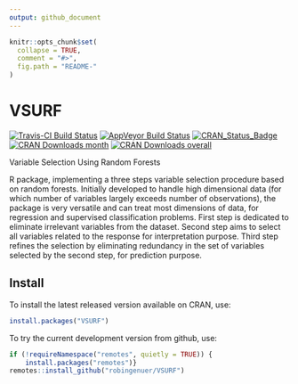 ```yaml
---
output: github_document
---
```


<!-- README.md is generated from README.Rmd. Please edit that file -->

```r
knitr::opts_chunk$set(
  collapse = TRUE,
  comment = "#>",
  fig.path = "README-"
)
```

# VSURF

[![Travis-CI Build Status](https://travis-ci.org/robingenuer/VSURF.svg?branch=master)](https://travis-ci.org/robingenuer/VSURF)
[![AppVeyor Build Status](https://ci.appveyor.com/api/projects/status/github/robingenuer/VSURF?branch=master&svg=true)](https://ci.appveyor.com/project/robingenuer/VSURF)
[![CRAN_Status_Badge](http://www.r-pkg.org/badges/version/VSURF)](https://cran.r-project.org/package=VSURF)
[![CRAN Downloads month](https://cranlogs.r-pkg.org/badges/VSURF?color=blue)](https://www.r-pkg.org/pkg/VSURF)
[![CRAN Downloads overall](https://cranlogs.r-pkg.org/badges/grand-total/VSURF?color=blue)](https://www.r-pkg.org/pkg/VSURF)

Variable Selection Using Random Forests

R package, implementing a three steps variable selection procedure based on random forests.
Initially developed to handle high dimensional data (for which number of
variables largely exceeds number of observations), the package is very
versatile and can treat most dimensions of data, for regression and
supervised classification problems. First step is dedicated to eliminate
irrelevant variables from the dataset. Second step aims to select all
variables related to the response for interpretation purpose. Third step
refines the selection by eliminating redundancy in the set of variables
selected by the second step, for prediction purpose.

## Install

To install the latest released version available on CRAN, use:

```r
install.packages("VSURF")
```

To try the current development version from github, use:

```r
if (!requireNamespace("remotes", quietly = TRUE)) {
    install.packages("remotes")}
remotes::install_github("robingenuer/VSURF")
```

